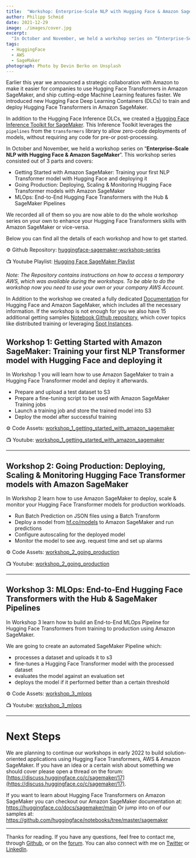 ```yaml
---
title:  "Workshop: Enterprise-Scale NLP with Hugging Face & Amazon SageMaker"
author: Philipp Schmid
date: 2021-12-29
image: ./images/cover.jpg
excerpt:
  "In October and November, we held a workshop series on “Enterprise-Scale NLP with Hugging Face & Amazon SageMaker”. This workshop series consisted out of 3 parts and covers: Getting Started, Going Production & MLOps"
tags:
  - HuggingFace
  - AWS
  - SageMaker
photograph: Photo by Devin Berko on Unsplash
---
```


Earlier this year we announced a strategic collaboration with Amazon to make it easier for companies to use Hugging Face Transformers in Amazon SageMaker, and ship cutting-edge Machine Learning features faster. We introduced new Hugging Face Deep Learning Containers (DLCs) to train and deploy Hugging Face Transformers in Amazon SageMaker.

In addition to the Hugging Face Inference DLCs, we created a [Hugging Face Inference Toolkit for SageMaker](https://github.com/aws/sagemaker-huggingface-inference-toolkit). This Inference Toolkit leverages the `pipelines` from the `transformers` library to allow zero-code deployments of models, without requiring any code for pre-or post-processing. 

In October and November, we held a workshop series on “**Enterprise-Scale NLP with Hugging Face & Amazon SageMaker**”. This workshop series consisted out of 3 parts and covers:

- Getting Started with Amazon SageMaker: Training your first NLP Transformer model with Hugging Face and deploying it
- Going Production: Deploying, Scaling & Monitoring Hugging Face Transformer models with Amazon SageMaker
- MLOps: End-to-End Hugging Face Transformers with the Hub & SageMaker Pipelines

We recorded all of them so you are now able to do the whole workshop series on your own to enhance your Hugging Face Transformers skills with Amazon SageMaker or vice-versa. 

Below you can find all the details of each workshop and how to get started. 

⚙ Github Repository: [huggingface-sagemaker-workshop-series](https://github.com/philschmid/huggingface-sagemaker-workshop-series)

📺 Youtube Playlist: [Hugging Face SageMaker Playlist](https://www.youtube.com/playlist?list=PLo2EIpI_JMQtPhGR5Eo2Ab0_Vb89XfhDJ)

 *Note: The Repository contains instructions on how to access a temporary AWS, which was available during the workshops. To be able to do the workshop now you need to use your own or your company AWS Account.*

In Addition to the workshop we created a fully dedicated [Documentation](https://huggingface.co/docs/sagemaker/main) for Hugging Face and Amazon SageMaker, which includes all the necessary information.
If the workshop is not enough for you we also have 15 additional getting samples [Notebook Github repository](https://github.com/huggingface/notebooks/tree/master/sagemaker), which cover topics like distributed training or leveraging [Spot Instances](https://aws.amazon.com/ec2/spot/?nc1=h_ls&cards.sort-by=item.additionalFields.startDateTime&cards.sort-order=asc).

## Workshop 1: **Getting Started with Amazon SageMaker: Training your first NLP Transformer model with Hugging Face and deploying it**

In Workshop 1 you will learn how to use Amazon SageMaker to train a Hugging Face Transformer model and deploy it afterwards.

- Prepare and upload a test dataset to S3
- Prepare a fine-tuning script to be used with Amazon SageMaker Training jobs
- Launch a training job and store the trained model into S3
- Deploy the model after successful training

⚙ Code Assets: [workshop_1_getting_started_with_amazon_sagemaker](https://github.com/philschmid/huggingface-sagemaker-workshop-series/tree/main/workshop_1_getting_started_with_amazon_sagemaker)

📺 Youtube: [workshop_1_getting_started_with_amazon_sagemaker](https://www.youtube.com/watch?v=pYqjCzoyWyo&list=PLo2EIpI_JMQtPhGR5Eo2Ab0_Vb89XfhDJ&index=6&t=5s&ab_channel=HuggingFace)

---

## Workshop 2: **Going Production: Deploying, Scaling & Monitoring Hugging Face Transformer models with Amazon SageMaker**

In Workshop 2 learn how to use Amazon SageMaker to deploy, scale & monitor your Hugging Face Transformer models for production workloads.

- Run Batch Prediction on JSON files using a Batch Transform
- Deploy a model from [hf.co/models](https://hf.co/models) to Amazon SageMaker and run predictions
- Configure autoscaling for the deployed model
- Monitor the model to see avg. request time and set up alarms


⚙ Code Assets: [workshop_2_going_production](https://github.com/philschmid/huggingface-sagemaker-workshop-series/tree/main/workshop_2_going_production)

📺 Youtube: [workshop_2_going_production](https://www.youtube.com/watch?v=whwlIEITXoY&list=PLo2EIpI_JMQtPhGR5Eo2Ab0_Vb89XfhDJ&index=6&t=61s)

---

## Workshop 3: **MLOps: End-to-End Hugging Face Transformers with the Hub & SageMaker Pipelines**

In Workshop 3 learn how to build an End-to-End MLOps Pipeline for Hugging Face Transformers from training to production using Amazon SageMaker.

We are going to create an automated SageMaker Pipeline which:

- processes a dataset and uploads it to s3
- fine-tunes a Hugging Face Transformer model with the processed dataset
- evaluates the model against an evaluation set
- deploys the model if it performed better than a certain threshold

⚙ Code Assets: [workshop_3_mlops](https://github.com/philschmid/huggingface-sagemaker-workshop-series/tree/main/workshop_3_mlops)

📺 Youtube: [workshop_3_mlops](https://www.youtube.com/watch?v=XGyt8gGwbY0&list=PLo2EIpI_JMQtPhGR5Eo2Ab0_Vb89XfhDJ&index=7)

---

# Next Steps

We are planning to continue our workshops in early 2022 to build solution-oriented applications using Hugging Face Transformers, AWS & Amazon SageMaker. If you have an idea or a certain wish about something we should cover please open a thread on the forum: [https://discuss.huggingface.co/c/sagemaker/17](https://discuss.huggingface.co/c/sagemaker/17). 

If you want to learn about Hugging Face Transformers on Amazon SageMaker you can checkout our Amazon SageMaker documentation at: https://huggingface.co/docs/sagemaker/main
Or jump into on of our samples at: https://github.com/huggingface/notebooks/tree/master/sagemaker


---

Thanks for reading. If you have any questions, feel free to contact me, through [Github](https://github.com/huggingface/transformers), or on the [forum](https://discuss.huggingface.co/c/sagemaker/17). You can also connect with me on [Twitter](https://twitter.com/_philschmid) or [LinkedIn](https://www.linkedin.com/in/philipp-schmid-a6a2bb196/).